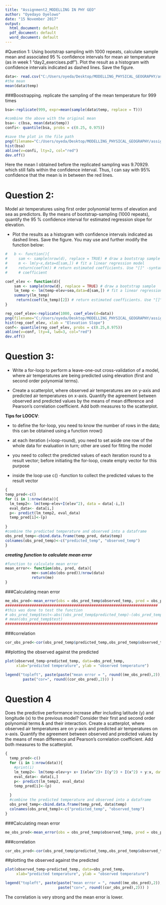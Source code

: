 ```yaml
---
title: "Assignment2_MODELLING IN PHY GEO"
author: "Oyedayo Oyelowo"
date: "15 November 2017"
output:
  html_document: default
  pdf_document: default
  word_document: default
---
```

#Question 1: 
Using bootstrap sampling with 1000 repeats,
calculate sample mean and associated 95 % confidence
intervals for mean air temperature (as in week 1 "day2_exercises.pdf").
Plot the result as a histogram with confidence intervals indicated as dashed lines. Save the figure.
```r
data<- read.csv("C:/Users/oyeda/Desktop/MODELLING_PHYSICAL_GEOGRAPHY/assignment2/Data-20171114/AirTemperatureData.csv", header=T, sep = ";")
#the mean
mean(data$temp)
```

###Boostrapping. 
replicate the sampling of the mean temperature for 999 times

```r
bsa<-replicate(999, expr=mean(sample(data$temp, replace = T)))

#combine the above with the original mean
bsa<- c(bsa, mean(data$temp))
confi<- quantile(bsa, probs = c(0.25, 0.975))

#save the plot in the file path
png(filename="C:/Users/oyeda/Desktop/MODELLING_PHYSICAL_GEOGRAPHY/assignment2/Data-20171114/name1.png")
hist(bsa)
abline(v=confi, lty=2, col="red")
dev.off()
```

Here the mean I obtained before the replicated sampling was 9.70929. which still falls within the confidence interval. Thus, I can say with 95% confidence that the mean is in between the red lines.


# Question 2: 
Model air temperatures using first order polynomial terms of elevation and sea as predictors. By the means of bootstrap-sampling (1000 repeats), quantify the 95 % confidence interval for estimated regression slope for elevation. 

- Plot the results as a  histogram with confidence intervals indicated as dashed lines. Save the figure. You may use and
 further modify the function below:
```r
#   b <- function(){
#     sam <- sample(nrow(d), replace = TRUE) # draw a bootstrap sample
#     m <- lm(y~x,data=d[sam,]) # fit a linear regression model
#     return(coef(m)) # return estimated coefficients. Use "[]" -syntax to extract specific model
#     # coefficient
```
```r
coef_elev <- function(d){
    sam <- sample(nrow(d), replace = TRUE) # draw a bootstrap sample
    lm_temp <- lm(temp~elev+sea,data=d[sam,]) # fit a linear regression model
    summary(lm_temp)
     return(coef(lm_temp)[2]) # return estimated coefficients. Use "[]" -syntax to extract specific model  coefficient
}

rep_coef_elev<-replicate(1000, coef_elev(d=data))
png(filename="C:/Users/oyeda/Desktop/MODELLING_PHYSICAL_GEOGRAPHY/assignment2/Data-20171114/hist_elev_coef.png")
hist(rep_coef_elev, xlab = "Elevation Slope")
conf<- quantile(rep_coef_elev, probs = c(0.25,0.975))
abline(v=conf, lty=4, lwd=3, col="red")
dev.off()
```



# Question 3: 
- Write a for-loop to perform a leave-one-out cross-validation of a model, where air temperatures are being predicted using elevation (first and second order polynomial terms).

- Create a scatterplot, where observed air temperatures are on y-axis and predicted air temperatures on x-axis. Quantify the agreement between observed and predicted values by the  means of mean difference and Pearson's correlation coefficient. Add both measures to the scatterplot. 

**Tips for LOOCV**:

- to define the for-loop, you need to know the number of rows in the data; this can be obtained using a function nrow()

- at each iteration (=loop-round), you need to set aside one row of the whole data for evaluation in turn; other are used for fitting the model

- you need to collect the predicted values of each iteration round to a result vector; before initiating the for-loop, create empty vector for this purpose

- inside the loop use c() -function to collect the predicted values to the result vector

```r
{
temp_pred<-c()
for (i in 1:nrow(data)){
  lm_temp2<- lm(temp~elev+I(elev^2), data = data[-i,])
  eval_data<- data[i,]
  p<- predict(lm_temp2, eval_data)
  temp_pred[i]<-(p)
  
}
#combine the predicted temperature and observed into a dataframe
obs_pred_temp<-cbind.data.frame(temp_pred, data$temp)
colnames(obs_pred_temp)<-c("predicted_temp", "observed_temp")
}
```

**_creating function to calculate mean error_**
```r
#function to calculate mean error
mean_error<- function(obs, pred, data){
            me<-sum(abs(obs-pred))/nrow(data)
            return(me)
}
```

###Calculating mean error
```r
me_obs_pred<-mean_error(obs = obs_pred_temp$observed_temp, pred = obs_pred_temp$predicted_temp, data=obs_pred_temp)
#####################################################################
#this was done to test the function
# obs_pred_temp$test<-abs((obs_pred_temp$predicted_temp)-(obs_pred_temp$observed_temp))
# mean(obs_pred_temp$test)
#####################################################################
```

###correlation
```r
cor_obs_pred<-cor(obs_pred_temp$predicted_temp,obs_pred_temp$observed_temp, method = "pearson")
```

##plotting the observed against the predicted
```r

plot(observed_temp~predicted_temp, data=obs_pred_temp,
     xlab="predicted temperature", ylab = "observed temperature")

legend("topleft", paste(paste("mean error = ", round((me_obs_pred),2)),";",
        paste("cor=", round((cor_obs_pred),2))) )

```

# Question 4
Does the predictive performance increase after including latitude (y) and longitude (x) to the previous model? Consider their first and second order polynomial terms & and their interaction. Create a scatterplot, where observed air temperatures are on y-axis and predicted air temperatures on x-axis. Quantify the agreement between observed and predicted values by the means of mean difference and Pearson's correlation coefficient. Add both measures to the scatterplot.



```r
{
  temp_pred<-c()
  for (i in 1:nrow(data)){
    #print(i)
    lm_temp2<- lm(temp~elev+y+ x+ I(elev^2)+ I(y^2) + I(x^2) + y:x, data = data[-i,])
    eval_data<- data[i,]
    p<- predict(lm_temp2, eval_data)
    temp_pred[i]<-(p)
    
  }
  #combine the predicted temperature and observed into a dataframe
  obs_pred_temp<-cbind.data.frame(temp_pred, data$temp)
  colnames(obs_pred_temp)<-c("predicted_temp", "observed_temp")
}
```


###Calculating mean error
```r
me_obs_pred<-mean_error(obs = obs_pred_temp$observed_temp, pred = obs_pred_temp$predicted_temp, data=obs_pred_temp)
```


###correlation
```r
cor_obs_pred<-cor(obs_pred_temp$predicted_temp,obs_pred_temp$observed_temp, method = "pearson")
```

##plotting the observed against the predicted
```r
plot(observed_temp~predicted_temp, data=obs_pred_temp,
     xlab="predicted temperature", ylab = "observed temperature")

legend("topleft", paste(paste("mean error = ", round((me_obs_pred),2)),";",
                        paste("cor=", round((cor_obs_pred),2))) )
```

The correlation is very strong and the mean error is lower.